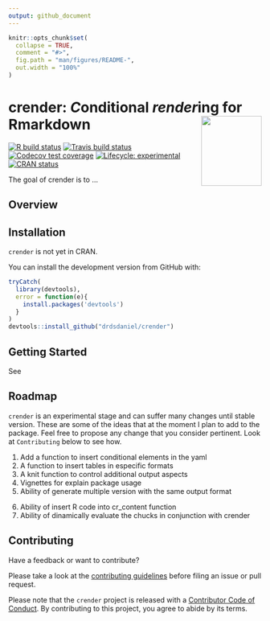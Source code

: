 ```yaml
---
output: github_document
---
```


<!-- README.md is generated from README.Rmd. Please edit that file -->

```r
knitr::opts_chunk$set(
  collapse = TRUE,
  comment = "#>",
  fig.path = "man/figures/README-",
  out.width = "100%"
)
```

# crender: *C*onditional *render*ing for Rmarkdown <img src="man/figures/logo.png" align="right" width=120 height=139 alt="" />

<!-- badges: start -->
[![R build status](https://github.com/drdsdaniel/crender/workflows/R-CMD-check/badge.svg)](https://github.com/drdsdaniel/crender/actions)
[![Travis build status](https://travis-ci.com/drdsdaniel/crender.svg?branch=master)](https://travis-ci.com/drdsdaniel/crender)
[![Codecov test coverage](https://codecov.io/gh/drdsdaniel/crender/branch/master/graph/badge.svg)](https://codecov.io/gh/drdsdaniel/crender?branch=master)
[![Lifecycle: experimental](https://img.shields.io/badge/lifecycle-experimental-orange.svg)](https://www.tidyverse.org/lifecycle/#experimental)
[![CRAN status](https://www.r-pkg.org/badges/version/crender)](https://CRAN.R-project.org/package=crender)
<!-- badges: end -->

The goal of crender is to ...

## Overview

## Installation

`crender` is not yet in CRAN.
<!-- You can install the released version of crender from [CRAN](https://CRAN.R-project.org) with: -->

<!-- ``` r -->
<!-- install.packages("crender") -->
<!-- ``` -->

You can install the development version from GitHub with:

``` r
tryCatch(
  library(devtools),
  error = function(e){
    install.packages('devtools')
  }
)
devtools::install_github("drdsdaniel/crender")
```

## Getting Started

See 

## Roadmap

`crender` is an experimental stage and can suffer many changes until stable version. These are some of the ideas that at the moment I plan to add to the package. Feel free to propose any change that you consider pertinent. Look at `Contributing` below to see how.

1. Add a function to insert conditional elements in the yaml
<!-- 
Desarrollar esta función:
---
author: "r crender::cr_toggle('Daniel E. de la Rosa', 'crender core team', only = NULL, cr_dbl = NULL)`"

params:
  html: TRUE
  latex: FALSE
  docx: FALSE
---

Esto hará que el autor sea Daniel en html y crender core team en los demás formatos.
Otra vez puedo utilizar los argumentos only y cr_dbl para controlar el resultado.

Si hay más de dos opciones entonces utiliza la función cr_* que corresponda especificando los formatos necesarios en only.

Ejemplo:

r cr_header('Libraries', only = 'html')`
r cr_header('Packages', only = c('latex', 'docx'))`
r cr_header('Imports', only = 'pptx')
-->
2. A function to insert tables in especific formats
<!-- Falta la función cr_table -->
3. A knit function to control additional output aspects
4. Vignettes for explain package usage
<!-- La viñeta crender explica la mayoría de las funcionalidades con multiples formatos, referencia la viñeta de multiples versiones tanto como tal, como la opción de multilingual output. Una viñeta para las versiones con el mismo formato y en una seccón de esta sugerir la posibilidad de generar documento multilingue -->
5. Ability of generate multiple version with the same output format
<!-- Si de verdad puedo poner múltiples rmarkdown::render dentro de la function knit, cual es el plan para rmd.polyglot, entonces tambien puedo hacer que crender cree distintas versiones de un mismo documento. Utilizando ver1...vern en lugar de lang1...langn. La idea básicamente es que pongo tantos lang(ver) en los párametros como idiomas(versiones) del mismo documento quiero. Entonces mientras pueda hacer que la funcion knit ejecute rmarkdown::render tantas veces como estos parámetros haya, intercalandolos 1 a 1, entonces puedo manipular los cr_val, incluso puedo combinar esto con los formatos de documentos, es decir que puedo tener distintas versiones en varios formatos con algunas diferencias en cada uno. En fin, los formatos tienen sentido porque puedo hacer una presentación por ejemplo al mismo tiempo, o porque puedo tener una versión html con elementos interactivos. Las versiones vendrían primero que los idiomas, ya que con las versiones puedo hacer lo de los idiomas. -->

<!-- Tener un parámetro ver_append que haga que las versiones posteriores incluyan las anteriores. Así me evito tener que estar escribiendo más y más versiones las funciones que aplican a más de una versión. -->

<!-- En los parámetros para las versiones me gustaría incluir nombres para las versiones más que verdadero o falso. -->

<!-- A la cr_knit function le pueda pasar un argumento correspondiente al nombre de salida del documento. -->

<!-- cr_switch un valor específico para cada formato(lan/ver). Esto más para el yaml, para el contenido mejor utilizar el argumento cr_only -->
6. Ability of insert R code into cr_content function
<!-- usar |&mean(df$x)| para insertar código a ser evaluado. o yo puedo hacer que internamente una funcion como cr_RCode(mean(df$x)) se traduzca en |&mean(df$x)| para luego operar sobre ello.-->
7. Ability of dinamically evaluate the chucks in conjunction with crender
<!-- Crear una función cr_eval() para evaluar el código R condicionalmente, y así nisiquiera evaluo el código cuando este no va a ser insertado en documento actual. Esto es algo similar a como funciona tryCatch incluso puede ser de este tipo que todo el código vaya dentro de ella o puedo hacer que funciones con %>% o mejor aún de ambas formas. En verdad resulta igual de peligroso que el argumento eval del chuck a menos que logre hacer algun tipo de dependencia que haga que el código se evalue solo si es necesario en cualquier parte del documento. -->

<!-- Puedo utilizar esto para la evaluación dinámica. https://bookdown.org/yihui/rmarkdown-cookbook/load-cache.html -->

## Contributing

Have a feedback or want to contribute?

Please take a look at the [contributing guidelines](https://drdsdaniel.github.io/crender/CONTRIBUTING.html) before filing an issue or pull request.

Please note that the `crender` project is released with a [Contributor Code of Conduct](https://contributor-covenant.org/version/2/0/CODE_OF_CONDUCT.html). By contributing to this project, you agree to abide by its terms.






<!-- Una viñeta para explicar posibles problemas del paquete. -->
<!-- Cerrar y abrir el documento está funcionando para este error. -->
<!-- pandoc.exe: proyeccion_demanda_electricidad.utf8.md: openBinaryFile: does not exist (No such file or directory) -->
<!-- Error: pandoc document conversion failed with error 1 -->
<!-- Execution halted -->
<!-- Este es un issue abierto en Rmarkdown, y parece que modificar el yaml lo activa -->
<!-- https://github.com/rstudio/rmarkdown/issues/1268 -->
<!-- SACAR EL html_notebook DEL YAML RESUELVE EL PROBLEMA -->
